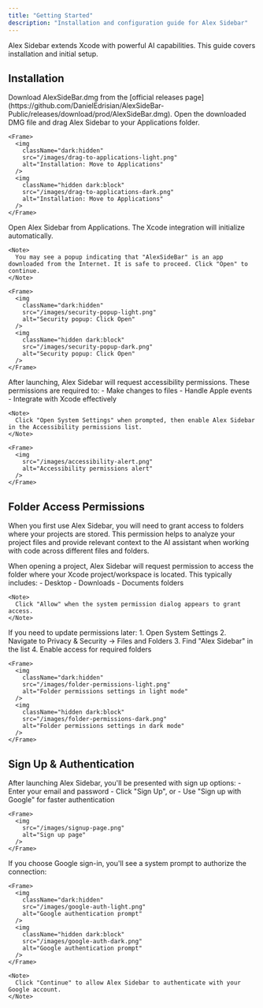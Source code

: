 ```yaml
---
title: "Getting Started"
description: "Installation and configuration guide for Alex Sidebar"
---
```


Alex Sidebar extends Xcode with powerful AI capabilities. This guide covers installation and initial setup.

## Installation

<Steps>
  <Step title="Download">
    Download AlexSideBar.dmg from the [official releases page](https://github.com/DanielEdrisian/AlexSideBar-Public/releases/download/prod/AlexSideBar.dmg).
  </Step>
  
  <Step title="Install">
    Open the downloaded DMG file and drag Alex Sidebar to your Applications folder.
    
    <Frame>
      <img
        className="dark:hidden"
        src="/images/drag-to-applications-light.png"
        alt="Installation: Move to Applications"
      />
      <img
        className="hidden dark:block"
        src="/images/drag-to-applications-dark.png"
        alt="Installation: Move to Applications"
      />
    </Frame>
  </Step>
  
  <Step title="Launch">
    Open Alex Sidebar from Applications. The Xcode integration will initialize automatically.
    
    <Note>
      You may see a popup indicating that "AlexSideBar" is an app downloaded from the Internet. It is safe to proceed. Click "Open" to continue.
    </Note>

    <Frame>
      <img
        className="dark:hidden"
        src="/images/security-popup-light.png"
        alt="Security popup: Click Open"
      />
      <img
        className="hidden dark:block"
        src="/images/security-popup-dark.png"
        alt="Security popup: Click Open"
      />
    </Frame>
  </Step>

  <Step title="Grant Accessibility Permissions">
    After launching, Alex Sidebar will request accessibility permissions. These permissions are required to:
    - Make changes to files
    - Handle Apple events
    - Integrate with Xcode effectively
    
    <Note>
      Click "Open System Settings" when prompted, then enable Alex Sidebar in the Accessibility permissions list.
    </Note>

    <Frame>
      <img
        src="/images/accessibility-alert.png"
        alt="Accessibility permissions alert"
      />
    </Frame>
  </Step>
</Steps>



## Folder Access Permissions

When you first use Alex Sidebar, you will need to grant access to folders where your projects are stored. This permission helps to analyze your project files and provide relevant context to the AI assistant when working with code across different files and folders.

<Steps>
  <Step title="Initial Permission Request">
    When opening a project, Alex Sidebar will request permission to access the folder where your Xcode project/workspace is located. This typically includes:
    - Desktop
    - Downloads 
    - Documents folders
    
    <Note>
      Click "Allow" when the system permission dialog appears to grant access.
    </Note>
  </Step>

  <Step title="Manual Permission Settings">
    If you need to update permissions later:
    1. Open System Settings
    2. Navigate to Privacy & Security → Files and Folders
    3. Find "Alex Sidebar" in the list
    4. Enable access for required folders
    
    <Frame>
      <img
        className="dark:hidden"
        src="/images/folder-permissions-light.png"
        alt="Folder permissions settings in light mode"
      />
      <img
        className="hidden dark:block"
        src="/images/folder-permissions-dark.png"
        alt="Folder permissions settings in dark mode"
      />
    </Frame>
  </Step>
</Steps>

## Sign Up & Authentication

<Steps>
  <Step title="Create Account">
    After launching Alex Sidebar, you'll be presented with sign up options:
    - Enter your email and password
    - Click "Sign Up", or
    - Use "Sign up with Google" for faster authentication
    
    <Frame>
      <img
        src="/images/signup-page.png"
        alt="Sign up page"
      />
    </Frame>
  </Step>
  
  <Step title="Google Authentication">
    If you choose Google sign-in, you'll see a system prompt to authorize the connection:
    
    <Frame>
      <img
        className="dark:hidden"
        src="/images/google-auth-light.png"
        alt="Google authentication prompt"
      />
      <img
        className="hidden dark:block"
        src="/images/google-auth-dark.png"
        alt="Google authentication prompt"
      />
    </Frame>
    
    <Note>
      Click "Continue" to allow Alex Sidebar to authenticate with your Google account.
    </Note>
  </Step>
</Steps>